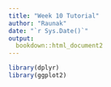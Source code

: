 ```yaml
---
title: "Week 10 Tutorial"
author: "Raunak"
date: "`r Sys.Date()`"
output:
  bookdown::html_document2
---
```



```r
library(dplyr)
library(ggplot2)
```

